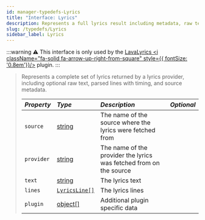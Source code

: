 ```yaml
---
id: manager-typedefs-Lyrics
title: "Interface: Lyrics"
description: Represents a full lyrics result including metadata, raw text, and parsed lines.
slug: /typedefs/Lyrics
sidebar_label: Lyrics
---
```


:::warning
⚠️ This interface is only used by the [LavaLyrics <i className="fa-solid fa-arrow-up-right-from-square" style={{ fontSize: '0.8em'}}/>](https://github.com/topi314/LavaLyrics) plugin.
:::

> Represents a complete set of lyrics returned by a lyrics provider, including optional raw text, parsed lines with timing, and source metadata.
> 
> | <i className="fa-solid fa-hashtag"/> Property | <i className="fa-solid fa-font"/> Type                                                              | <i className="fa-solid fa-list"/> Description                      | <i className="fa-solid fa-flask"/> Optional |
> |:----------------------------------------------|:----------------------------------------------------------------------------------------------------|:-------------------------------------------------------------------|:-------------------------------------------:|
> | `source`                                      | [string](https://developer.mozilla.org/en-US/docs/Web/JavaScript/Reference/Global_Objects/String)   | The name of the source where the lyrics were fetched from          | <i className="fa-solid fa-xmark"/>          |
> | `provider`                                    | [string](https://developer.mozilla.org/en-US/docs/Web/JavaScript/Reference/Global_Objects/String)   | The name of the provider the lyrics was fetched from on the source | <i className="fa-solid fa-xmark"/>          |
> | `text`                                        | [string](https://developer.mozilla.org/en-US/docs/Web/JavaScript/Reference/Global_Objects/String)   | The lyrics text                                                    | <i className="fa-solid fa-check"/>          |
> | `lines`                                       | [`LyricsLine[]`](./LyricsLine.mdx)                                                                  | The lyrics lines                                                   | <i className="fa-solid fa-xmark"/>          |
> | `plugin`                                      | [object[]](https://developer.mozilla.org/en-US/docs/Web/JavaScript/Reference/Global_Objects/Object) | Additional plugin specific data                                    | <i className="fa-solid fa-check"/>          |
